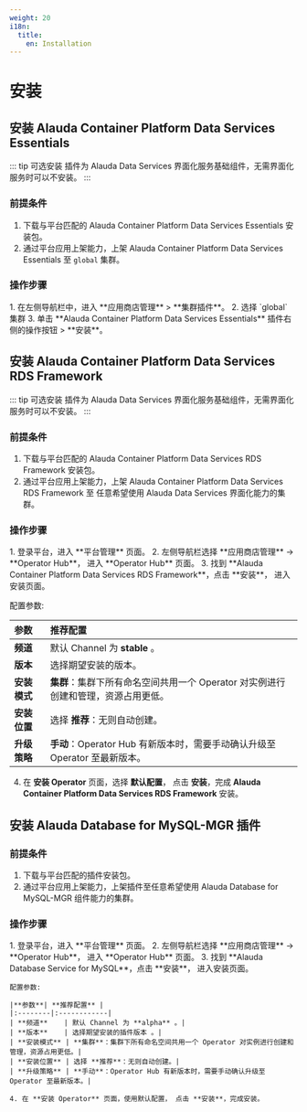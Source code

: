 ```yaml
---
weight: 20
i18n:
  title:
    en: Installation
---
```


# 安装

## 安装 Alauda Container Platform Data Services Essentials

::: tip 可选安装
插件为 Alauda Data Services 界面化服务基础组件，无需界面化服务时可以不安装。
:::

### 前提条件
1. 下载与平台匹配的 Alauda Container Platform Data Services Essentials 安装包。
2. 通过平台应用上架能力，上架 Alauda Container Platform Data Services Essentials 至 `global` 集群。

### 操作步骤
<Tabs>
<Tab label="Web Console">
1. 在左侧导航栏中，进入 **应用商店管理** > **集群插件**。
2. 选择 `global` 集群
3. 单击 **Alauda Container Platform Data Services Essentials** 插件右侧的操作按钮 > **安装**。
</Tab>
</Tabs>

## 安装 Alauda Container Platform Data Services RDS Framework

::: tip 可选安装
插件为 Alauda Data Services 界面化服务基础组件，无需界面化服务时可以不安装。
:::

### 前提条件
1. 下载与平台匹配的 Alauda Container Platform Data Services RDS Framework 安装包。
2. 通过平台应用上架能力，上架 Alauda Container Platform Data Services RDS Framework 至 任意希望使用 Alauda Data Services 界面化能力的集群。

### 操作步骤
<Tabs>
<Tab label="Web Console">
1. 登录平台，进入 **平台管理** 页面。
2. 左侧导航栏选择 **应用商店管理** -> **Operator Hub**， 进入 **Operator Hub** 页面。
3. 找到 **Alauda Container Platform Data Services RDS Framework**，点击 **安装**， 进入安装页面。

配置参数:

|**参数**| **推荐配置** |
|:--------|:------------|
| **频道**    | 默认 Channel 为 **stable** 。|
| **版本**    | 选择期望安装的版本。|
| **安装模式** | **集群**：集群下所有命名空间共用一个 Operator 对实例进行创建和管理，资源占用更低。|
| **安装位置** | 选择 **推荐**：无则自动创建。|
| **升级策略** | **手动**：Operator Hub 有新版本时，需要手动确认升级至 Operator 至最新版本。|

4. 在 **安装 Operator** 页面，选择 **默认配置**， 点击 **安装**，完成 **Alauda Container Platform Data Services RDS Framework** 安装。

</Tab>
</Tabs>

## 安装 Alauda Database for MySQL-MGR 插件

### 前提条件
1. 下载与平台匹配的插件安装包。
2. 通过平台应用上架能力，上架插件至任意希望使用 Alauda Database for MySQL-MGR 组件能力的集群。

### 操作步骤

<Tabs>
<Tab label="Web Console">
    1. 登录平台，进入 **平台管理** 页面。
    2. 左侧导航栏选择 **应用商店管理** -> **Operator Hub**， 进入 **Operator Hub** 页面。
    3. 找到 **Alauda Database Service for  MySQL**，点击 **安装**， 进入安装页面。

    配置参数:

    |**参数**| **推荐配置** |
    |:--------|:------------|
    | **频道**    | 默认 Channel 为 **alpha** 。|
    | **版本**    | 选择期望安装的插件版本 。|
    | **安装模式** | **集群**：集群下所有命名空间共用一个 Operator 对实例进行创建和管理，资源占用更低。|
    | **安装位置** | 选择 **推荐**：无则自动创建。|
    | **升级策略** | **手动**：Operator Hub 有新版本时，需要手动确认升级至 Operator 至最新版本。|

    4. 在 **安装 Operator** 页面，使用默认配置， 点击 **安装**，完成安装。
</Tab>
</Tabs>
